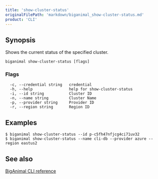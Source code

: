 ```yaml
---
title: 'show-cluster-status'
originalFilePath: 'markdown/biganimal_show-cluster-status.md'
product: 'CLI'
---
```



## Synopsis

Shows the current status of the specified cluster.

```
biganimal show-cluster-status [flags]
```

### Flags

```
  -c, --credential string   credential
  -h, --help                help for show-cluster-status
  -i, --id string           Cluster ID
  -n, --name string         Cluster Name
  -p, --provider string     Provider ID
  -r, --region string       Region ID
```

## Examples

```
$ biganimal show-cluster-status --id p-c5fh47nfjcg4ci71uv32
$ biganimal show-cluster-status --name cli-db --provider azure --region eastus2
```



## See also

 [BigAnimal CLI reference](../cli_reference)
